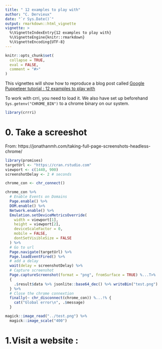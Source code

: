 ```yaml
---
title: " 12 examples to play with"
author: "C. Dervieux"
date: "`r Sys.Date()`"
output: rmarkdown::html_vignette
vignette: >
  %\VignetteIndexEntry{12 examples to play with}
  %\VignetteEngine{knitr::rmarkdown}
  %\VignetteEncoding{UTF-8}
---
```


```r
knitr::opts_chunk$set(
  collapse = TRUE,
  eval = FALSE,
  comment = "#>"
)
```

This vignettes will show how to reproduce a blog post called [Google Puppeteer
tutorial : 12 examples to play
with](https://www.aymen-loukil.com/en/blog-en/google-puppeteer-tutorial-with-examples/)

To work with crri, you need to load it. We also have set up beforehand `Sys.getenv("CHROME_BIN")` to a chrome binary on our system.

```r
library(crrri)
```

# 0. Take a screeshot

From: https://jonathanmh.com/taking-full-page-screenshots-headless-chrome/


```r
library(promises)
targetUrl <- "https://cran.rstudio.com"
viewport <- c(1440, 900)
screenshotDelay <- 2 # seconds

chrome_con <- chr_connect()

chrome_con %>%
  # Enable Events on Domains
  Page.enable() %>%
  DOM.enable() %>%
  Network.enable() %>%
  Emulation.setDeviceMetricsOverride(
    width = viewport[1],
    height = viewport[2],
    deviceScaleFactor = 0,
    mobile = FALSE,
    dontSetVisibleSize = FALSE
  ) %>%
  # Go to url
  Page.navigate(targetUrl) %>%
  Page.loadEventFired() %>%
  # add a delay 
  wait(delay = screenshotDelay) %>%
  # Capture screenshot
  Page.captureScreenshot(format = "png", fromSurface = TRUE) %...T>% 
  {
    .$result$data %>% jsonlite::base64_dec() %>% writeBin("test.png")
  } %>%
  # Close the chrome connextion
  finally(~ chr_disconnect(chrome_con)) %...!% {
    cat("Global error\n", .$message)
  }
```

```r
magick::image_read("../test.png") %>%
  magick::image_scale("400")
```


# 1.Visit a website :

```r
```

